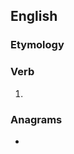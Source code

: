==English==

===Etymology===
{{suffix|ail|eth|lang=en}}

===Verb===
{{head|en|verb form}}

# {{en-archaic third-person singular of|ail}}

===Anagrams===
* {{anagrams|en|Leitha|halite|laithe|thelia}}
